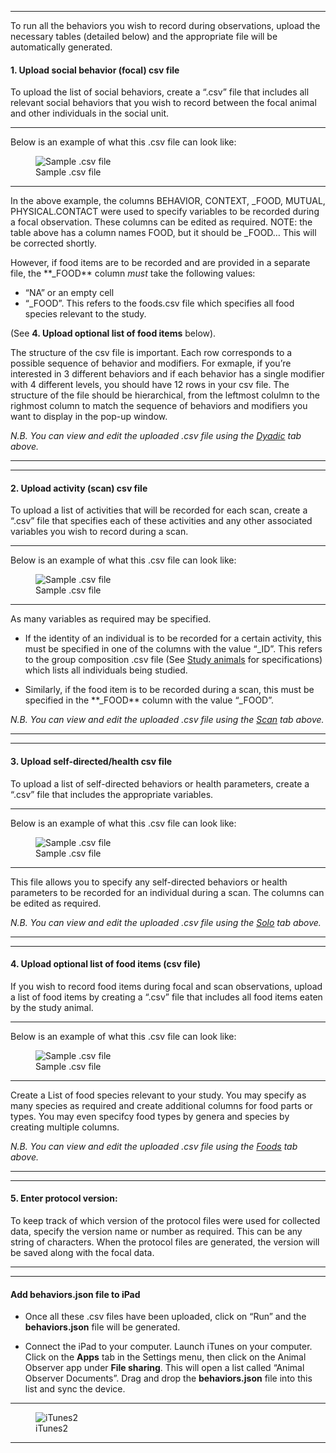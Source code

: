 
***

To run all the behaviors you wish to record during observations, upload the necessary tables (detailed below) and the appropriate file will be automatically generated. 

#### 1. Upload social behavior (focal) csv file

To upload the list of social behaviors, create a ".csv" file that includes all relevant social behaviors that you wish to record between the focal animal and other individuals in the social unit. 

***

Below is an example of what this .csv file can look like:

 ![Sample .csv file](images/dyad_eg.png)

***

In the above example, the columns BEHAVIOR, CONTEXT, _FOOD, MUTUAL, PHYSICAL.CONTACT were used to specify variables to be recorded during a focal observation. These columns can be edited as required. NOTE: the table above has a column names FOOD, but it should be _FOOD... This will be corrected shortly.

However, if food items are to be recorded and are provided in a separate file, the **_FOOD** column *must* take the following values:

* "NA" or an empty cell
* "_FOOD". This refers to the foods.csv file which specifies all food species relevant to the study. 

(See **4. Upload optional list of food items** below).

The structure of the csv file is important. Each row corresponds to a possible sequence of behavior and modifiers. For exmaple, if you're interested in 3 different behaviors and if each behavior has a single modifier with 4 different levels, you should have 12 rows in your csv file. The structure of the file should be hierarchical, from the leftmost colulmn to the righmost column to match the sequence of behaviors and modifiers you want to display in the pop-up window.


*N.B. You can view and edit the uploaded .csv file using the <a id="link_to_dyad" href="#" class="action-button">Dyadic</a> tab above.* 
    
***
***

#### 2. Upload activity (scan) csv file

To upload a list of activities that will be recorded for each scan, create a ".csv" file that specifies each of these activities and any other associated variables you wish to record during a scan. 

***

Below is an example of what this .csv file can look like:

 ![Sample .csv file](images/scan_eg.png)

***

As many variables as required may be specified. 

* If the identity of an individual is to be recorded for a certain activity, this must be specified in one of the columns with the value "_ID". This refers to the group composition .csv file (See <a id="link_to_animals" href="#" class="action-button">Study animals</a> for specifications) which lists all individuals being studied. 

* Similarly, if the food item is to be recorded during a scan, this must be specified in the **_FOOD** column with the value "_FOOD". 

*N.B. You can view and edit the uploaded .csv file using the <a id="link_to_scan" href="#" class="action-button">Scan</a> tab above.*

***
***

#### 3. Upload self-directed/health csv file

To upload a list of self-directed behaviors or health parameters, create a ".csv" file that includes the appropriate variables. 

***

Below is an example of what this .csv file can look like:

 ![Sample .csv file](images/solo_eg.png)

***

This file allows you to specify any self-directed behaviors or health parameters to be recorded for an individual during a scan. The columns can be edited as required. 

*N.B. You can view and edit the uploaded .csv file using the <a id="link_to_solo" href="#" class="action-button">Solo</a> tab above.*

***
***

#### 4. Upload optional list of food items (csv file)

If you wish to record food items during focal and scan observations, upload a list of food items by creating a ".csv" file that includes all food items eaten by the study animal. 

***

Below is an example of what this .csv file can look like:

  ![Sample .csv file](images/foods_eg.png)
  
***

Create a List of food species relevant to your study. You may specify as many species as required and create additional columns for food parts or types. You may even specifcy food types by genera and species by creating multiple columns. 

*N.B. You can view and edit the uploaded .csv file using the <a id="link_to_foods" href="#" class="action-button">Foods</a> tab above.*

***
***

#### 5. Enter protocol version:

To keep track of which version of the protocol files were used for collected data, specify the version name or number as required. This can be any string of characters. When the protocol files are generated, the version will be saved along with the focal data.  

***
***

#### Add behaviors.json file to iPad

* Once all these .csv files have been uploaded, click on "Run" and the **behaviors.json** file will be generated. 

* Connect the iPad to your computer. Launch iTunes on your computer. Click on the **Apps** tab in the Settings menu, then click on the Animal Observer app under **File sharing**. This will open a list called "Animal Observer Documents". Drag and drop the **behaviors.json** file into this list and sync the device. 

***

 ![iTunes2](images/behaviors_json_eg.png)

***



